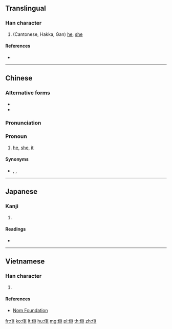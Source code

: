 ==Translingual==

===Han character===
{{Han char|rn=9|rad=人|as=05|sn=7|four=21217|canj=OSS|ids=⿰亻巨}}

# (Cantonese, Hakka, Gan) [[he#English|he]], [[she#English|she]]

====References====
* {{Han ref|kx=0100.021|dkj=00538|hdz=10120.050|uh=4F62|ud=20322|bh=CA5C|bd=51804}}

----

==Chinese==
{{zh-forms}}

===Alternative forms===
* {{zh-l|渠}}
* {{zh-l|𠍲}}

===Pronunciation===
{{zh-pron
|m=qú
|c=keoi5
|h=pfs=kì/yì
|h_note=kì - northern, southern; yì - southern
|cat=pron
}}

===Pronoun===
{{zh-pronoun}}

# {{label|zh|Cantonese|Hakka|vernacular|sort=keoi5}} [[he]], [[she]], [[it]] {{gloss|3rd person singular pronoun}}
#: {{zh-usex|'''佢''' 個 鼻 好 大。|'''His''' nose is very big.|C-GZ}}

====Synonyms====
* {{qualifier|Mandarin|formal for Cantonese}} {{zh-l|他|gloss=he}}, {{zh-l|她|gloss=she}}, {{zh-l|它|gloss=it}}

----

==Japanese==

===Kanji===
{{ja-kanji|grade=|rs=人05}}

# {{defn|lang=ja|sort=人05}}

====Readings====
* {{ja-readings|on=[[きょ]] (kyo)|kun=[[かれ]] (kare)}}

----

==Vietnamese==

===Han character===
{{vi-hantu|[[cừ]]|rs=人05}}

# {{defn|vi}}

====References====
* [http://nomfoundation.org/common/nom_details.php?codepoint=4f62 Nom Foundation]

[[fr:佢]]
[[ko:佢]]
[[lt:佢]]
[[hu:佢]]
[[mg:佢]]
[[pl:佢]]
[[th:佢]]
[[zh:佢]]